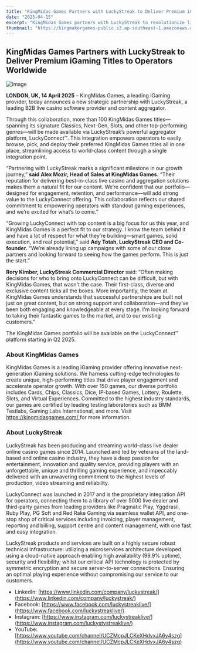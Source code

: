 ```yaml
---
title: "KingMidas Games Partners with LuckyStreak to Deliver Premium iGaming Titles to Operators Worldwide"
date: "2025-04-15"
excerpt: "KingMidas Games partners with LuckyStreak to revolutionize live casino offerings, combining premium iGaming content with cutting-edge aggregation technology to deliver unparalleled experiences to operators worldwide."
thumbnail: "https://kingmakergames-public.s3.ap-southeast-1.amazonaws.com/website/images/photo_2025-04-15_16-01-54.jpg"
---
```


## KingMidas Games Partners with LuckyStreak to Deliver Premium iGaming Titles to Operators Worldwide

![image](https://kingmakergames-public.s3.ap-southeast-1.amazonaws.com/website/images/photo_2025-04-15_16-01-54.jpg)

**LONDON, UK, 14 April 2025** – KingMidas Games, a leading iGaming provider, today announces a new strategic partnership with LuckyStreak, a leading B2B live casino software provider and content aggregator.

Through this collaboration, more than 100 KingMidas Games titles—spanning its signature Classics, Next-Gen, Slots, and other top-performing genres—will be made available via LuckyStreak’s powerful aggregator platform, LuckyConnect™. This integration empowers operators to easily browse, pick, and deploy their preferred KingMidas Games titles all in one place, streamlining access to world-class content through a single integration point.

“Partnering with LuckyStreak marks a significant milestone in our growth journey,” **said Alex Mozir, Head of Sales at KingMidas Games.** “Their reputation for delivering best-in-class live casino and aggregation solutions makes them a natural fit for our content. We’re confident that our portfolio—designed for engagement, retention, and performance—will add strong value to the LuckyConnect offering. This collaboration reflects our shared commitment to empowering operators with standout gaming experiences, and we’re excited for what’s to come.”

“Growing LuckyConnect with top content is a big focus for us this year, and KingMidas Games is a perfect fit to our strategy. I know the team behind it and have a lot of respect for what they’re building—smart games, solid execution, and real potential,” said **Ady Totah, LuckyStreak CEO and Co-founder.** “We’re already lining up campaigns with some of our close partners and looking forward to seeing how the games perform. This is just the start.”

**Rory Kimber, LuckyStreak Commercial Director** said: “Often making decisions for who to bring onto LuckyConnect can be difficult, but with KingMidas Games, that wasn't the case. Their first-class, diverse and exclusive content ticks all the boxes. More importantly, the team at KingMidas Games understands that successful partnerships are built not just on great content, but on strong support and collaboration—and they’ve been both engaging and knowledgeable at every stage. I'm looking forward to taking their fantastic games to the market, and to our existing customers.”

The KingMidas Games portfolio will be available on the LuckyConnect™ platform starting in Q2 2025.

### About KingMidas Games
KingMidas Games is a leading iGaming provider offering innovative next-generation iGaming solutions. We harness cutting-edge technologies to create unique, high-performing titles that drive player engagement and accelerate operator growth. With over 150 games, our diverse portfolio includes Cards, Chips, Classics, Dice, IP-based Games, Lottery, Roulette, Slots, and Virtual Experiences. Committed to the highest industry standards, our games are certified by leading testing laboratories such as BMM Testlabs, Gaming Labs International, and more.
Visit [https://kingmidasgames.com/ ](https://kingmidasgames.com/ )for more information.
### About LuckyStreak
LuckyStreak has been producing and streaming world-class live dealer online casino games since 2014. Launched and led by veterans of the land-based and online casino industry, they have a deep passion for entertainment, innovation and quality service, providing players with an unforgettable, unique and thrilling gaming experience, and impeccably delivered with an unwavering commitment to the highest levels of production, video streaming and reliability.

LuckyConnect was launched in 2017 and is the proprietary integration API for operators, connecting them to a library of over 5000 live dealer and third-party games from leading providers like Pragmatic Play, Yggdrasil, Ruby Play, PG Soft and Red Rake Gaming via seamless wallet API, and one-stop shop of critical services including invoicing, player management, reporting and billing, support centre and content management, with one fast and easy integration.

LuckyStreak products and services are built on a highly secure robust technical infrastructure: utilizing a microservices architecture developed using a cloud-native approach enabling high availability (99.9% uptime), security and flexibility; whilst our critical API technology is protected by symmetric encryption and secure server-to-server connections. Ensuring an optimal playing experience without compromising our service to our customers.

- LinkedIn: [https://www.linkedin.com/company/luckystreak/](https://www.linkedin.com/company/luckystreak/)
- Facebook: [https://www.facebook.com/luckystreaklive/](https://www.facebook.com/luckystreaklive/)
- Instagram: [https://www.instagram.com/luckystreaklive/](https://www.instagram.com/luckystystreaklive/)
- YouTube: [https://www.youtube.com/channel/UCZMcpJLCKeXHdvxJA6y4szg](https://www.youtube.com/channel/UCZMcpJLCKeXHdvxJA6y4szg)


